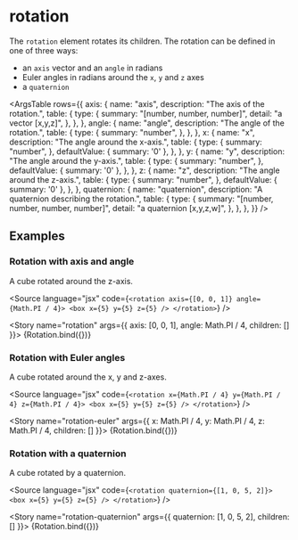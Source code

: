 
<Meta title="Reference/Transformations/Rotation" />

# rotation

The `rotation` element rotates its children. The rotation can be defined in one of three ways:

- an `axis` vector and an `angle` in radians
- Euler angles in radians around the `x`, `y` and `z` axes
- a `quaternion`

<ArgsTable
  rows={{
    axis: {
      name: "axis",
      description: "The axis of the rotation.",
      table: {
        type: {
          summary: "[number, number, number]",
          detail: "a vector [x,y,z]",
        },
      },
    },
    angle: {
      name: "angle",
      description: "The angle of the rotation.",
      table: {
        type: {
          summary: "number",
        },
      },
    },
    x: {
      name: "x",
      description: "The angle around the x-axis.",
      table: {
        type: {
          summary: "number",
        },
        defaultValue: {
          summary: '0'
        },
      },
    },
    y: {
      name: "y",
      description: "The angle around the y-axis.",
      table: {
        type: {
          summary: "number",
        },
        defaultValue: {
          summary: '0'
        },
      },
    },
    z: {
      name: "z",
      description: "The angle around the z-axis.",
      table: {
        type: {
          summary: "number",
        },
        defaultValue: {
          summary: '0'
        },
      },
    },
    quaternion: {
      name: "quaternion",
      description: "A quaternion describing the rotation.",
      table: {
        type: {
          summary: "[number, number, number, number]",
          detail: "a quaternion [x,y,z,w]",
        },
      },
    },
  }}
/>

## Examples


### Rotation with axis and angle

A cube rotated around the z-axis.

<Source language="jsx" code={`
<rotation axis={[0, 0, 1]} angle={Math.PI / 4}>
  <box x={5} y={5} z={5} />
</rotation>
`} />

<Story name="rotation" args={{ axis: [0, 0, 1], angle: Math.PI / 4, children: [<box x={5} y={5} z={5} />] }}>
  {Rotation.bind({})}
</Story>

### Rotation with Euler angles

A cube rotated around the x, y and z-axes.

<Source language="jsx" code={`
<rotation x={Math.PI / 4} y={Math.PI / 4} z={Math.PI / 4}>
  <box x={5} y={5} z={5} />
</rotation>
`} />

<Story name="rotation-euler" args={{ x: Math.PI / 4, y: Math.PI / 4, z: Math.PI / 4, children: [<box x={5} y={5} z={5} />] }}>
  {Rotation.bind({})}
</Story>

### Rotation with a quaternion

A cube rotated by a quaternion.

<Source language="jsx" code={`
<rotation quaternion={[1, 0, 5, 2]}>
  <box x={5} y={5} z={5} />
</rotation>
`} />

<Story name="rotation-quaternion" args={{ quaternion: [1, 0, 5, 2], children: [<box x={5} y={5} z={5} />] }}>
  {Rotation.bind({})}
</Story>
